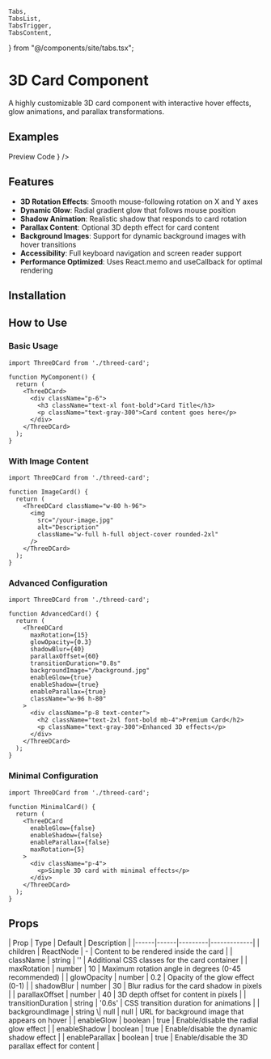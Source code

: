     Tabs,
    TabsList,
    TabsTrigger,
    TabsContent,
} from "@/components/site/tabs.tsx";


<AI dir="left"/>

# 3D Card Component

A highly customizable 3D card component with interactive hover effects, glow animations, and parallax transformations.


## Examples

<Tabs defaultValue="preview" className="">
  <TabsList>
    <TabsTrigger value="preview">Preview</TabsTrigger>
    <TabsTrigger value="code">Code</TabsTrigger>
  </TabsList>
  <TabsContent value="preview">
    <ComponentRenderer component={<ThreedcardVew />} />
  </TabsContent>
  <TabsContent value="code">
    <CodeBlock filePath="src/app/docs/threed-card/threed-card.tsx" />
  </TabsContent>
</Tabs>


## Features

- **3D Rotation Effects**: Smooth mouse-following rotation on X and Y axes
- **Dynamic Glow**: Radial gradient glow that follows mouse position
- **Shadow Animation**: Realistic shadow that responds to card rotation
- **Parallax Content**: Optional 3D depth effect for card content
- **Background Images**: Support for dynamic background images with hover transitions
- **Accessibility**: Full keyboard navigation and screen reader support
- **Performance Optimized**: Uses React.memo and useCallback for optimal rendering

## Installation

<Cli command="npm install react" />

## How to Use

### Basic Usage

```tsx
import ThreeDCard from './threed-card';

function MyComponent() {
  return (
    <ThreeDCard>
      <div className="p-6">
        <h3 className="text-xl font-bold">Card Title</h3>
        <p className="text-gray-300">Card content goes here</p>
      </div>
    </ThreeDCard>
  );
}
```

### With Image Content

```tsx
import ThreeDCard from './threed-card';

function ImageCard() {
  return (
    <ThreeDCard className="w-80 h-96">
      <img
        src="/your-image.jpg"
        alt="Description"
        className="w-full h-full object-cover rounded-2xl"
      />
    </ThreeDCard>
  );
}
```

### Advanced Configuration

```tsx
import ThreeDCard from './threed-card';

function AdvancedCard() {
  return (
    <ThreeDCard
      maxRotation={15}
      glowOpacity={0.3}
      shadowBlur={40}
      parallaxOffset={60}
      transitionDuration="0.8s"
      backgroundImage="/background.jpg"
      enableGlow={true}
      enableShadow={true}
      enableParallax={true}
      className="w-96 h-80"
    >
      <div className="p-8 text-center">
        <h2 className="text-2xl font-bold mb-4">Premium Card</h2>
        <p className="text-gray-300">Enhanced 3D effects</p>
      </div>
    </ThreeDCard>
  );
}
```

### Minimal Configuration

```tsx
import ThreeDCard from './threed-card';

function MinimalCard() {
  return (
    <ThreeDCard
      enableGlow={false}
      enableShadow={false}
      enableParallax={false}
      maxRotation={5}
    >
      <div className="p-4">
        <p>Simple 3D card with minimal effects</p>
      </div>
    </ThreeDCard>
  );
}
```

## Props

<MdxTable>
| Prop | Type | Default | Description |
|------|------|---------|-------------|
| children | ReactNode | - | Content to be rendered inside the card |
| className | string | '' | Additional CSS classes for the card container |
| maxRotation | number | 10 | Maximum rotation angle in degrees (0-45 recommended) |
| glowOpacity | number | 0.2 | Opacity of the glow effect (0-1) |
| shadowBlur | number | 30 | Blur radius for the card shadow in pixels |
| parallaxOffset | number | 40 | 3D depth offset for content in pixels |
| transitionDuration | string | '0.6s' | CSS transition duration for animations |
| backgroundImage | string \| null | null | URL for background image that appears on hover |
| enableGlow | boolean | true | Enable/disable the radial glow effect |
| enableShadow | boolean | true | Enable/disable the dynamic shadow effect |
| enableParallax | boolean | true | Enable/disable the 3D parallax effect for content |
</MdxTable>

